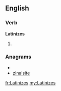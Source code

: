 ==English==

===Verb===
'''Latinizes'''

# {{third-person singular of|[[Latinize]]}}

===Anagrams===
* {{alphagram|aeiilnstz}}
* [[zinalsite#English|zinalsite]]

[[fr:Latinizes]]
[[my:Latinizes]]